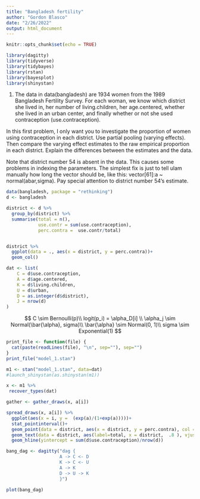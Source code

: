 ```yaml
---
title: "Bangladesh fertility"
author: "Gordon Blasco"
date: "2/26/2022"
output: html_document
---
```


```r
knitr::opts_chunk$set(echo = TRUE)
```

```r
library(dagitty)
library(tidyverse)
library(tidybayes)
library(rstan)
library(bayesplot)
library(shinystan)
```
1. The data in data(bangladesh) are 1934 women from the 1989 Bangladesh Fertility Survey. For each woman, we know which district she lived in, her number of living.children, her age.centered, whether she lived in an urban center, and finally whether or not she used contraception (use.contraception).

In this first problem, I only want you to investigate the proportion of women using contraception in each district. Use partial pooling (varying effects). Then compare the varying effect estimates to the raw empirical proportion in each district. Explain the differences between the estimates and the data.

Note that district number 54 is absent in the data. This causes some problems in indexing the parameters. The simplest fix is just to tell ulam manually how long the vector should be, like this: vector[61]:a ~ normal(abar,sigma). Pay special attention to district number 54’s estimate.
```r
data(bangladesh, package = "rethinking")
d <- bangladesh
```

```r
district <- d %>% 
  group_by(district) %>% 
  summarise(total = n(),
            use.contr = sum(use.contraception),
            perc.contra =  use.contr/total) 


district %>% 
  ggplot(data = ., aes(x = district, y = perc.contra))+
  geom_col()
```

```r
dat <- list(
    C = d$use.contraception,
    A = d$age.centered,
    K = d$living.children,
    U = d$urban,
    D = as.integer(d$district),
    J = nrow(d)
)
```


$$
C \sim Bernoulli(p)\\
logit(p_i) = \alpha_D[i] \\
\alpha_j \sim Normal(\bar{\alpha}, sigma)\\
\bar{\alpha} \sim Normal(0, 1)\\
sigma \sim Exponential(1)
$$

```r
print_file <- function(file) {
  cat(paste(readLines(file), "\n", sep=""), sep="")
}
print_file("model_1.stan")
```

```r
m1 <- stan("model_1.stan", data=dat)
#launch_shinystan(as.shinystan(m1))
```


```r
x <- m1 %>%
 recover_types(dat) 

gather <- gather_draws(x, a[i])

spread_draws(x, a[i]) %>% 
  ggplot(aes(x = i, y =  (exp(a)/(1+exp(a)))))+
  stat_pointinterval()+
  geom_point(data = district, aes(x = district, y = perc.contra), col = "red")+
  geom_text(data = district, aes(label=total, x = district,  .8 ), vjust = 0, check_overlap = TRUE)+
  geom_hline(yintercept = sum(d$use.contraception)/nrow(d))
```

```r

bang_dag <- dagitty("dag {
                    A -> C <- D
                    K -> C <- U
                    A -> K
                    D -> U -> K
                    }")

plot(bang_dag)
```



```r



```


